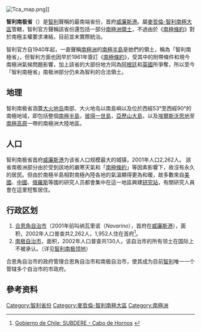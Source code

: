 {{distinguish|智利南极领地}}
{{Infobox settlement
<!-- See Template:Infobox settlement for additional fields and descriptions -->
| name                    = 智利南極省
| official_name           = 
| native_name             = Provincia de la Antártica Chilena
| native_name_lang        = es
| settlement_type         = [[智利省份|省]]
| capital                 = [[威廉斯港|威廉斯港]]
| image_skyline           =
| image_alt               =
| image_caption           =
| nickname                =
| motto                   =
| image_map               = Provincia de Antártica Chilena.svg
| mapsize                 = 175px
| map_alt                 = Location in the Magallanes and Antártica Chilena Region
| map_caption             = Location in the Magallanes and Antártica Chilena Region
| pushpin_map             = 
| pushpin_map_alt         = Location in Chile
| pushpin_mapsize         = 175<!--omit "px"-->
| pushpin_map_caption     = Location in Chile
| latd  = 55 |latm  = 43 |lats  = |latNS  = S
| longd = 67 |longm = 22 |longs = |longEW = W
| coordinates_type        = type:adm2nd_region:CL-MA
| coordinates_display     = inline,title
| coordinates_footnotes   =
| subdivision_type        = [[世界政區索引|國家]]
| subdivision_name        = [[智利|智利]]
| subdivision_type1       = {{le|智利大區|Regions of Chile|大區}}
| subdivision_name1       = [[麥哲倫-智利南極大區|麥哲倫-智利南極大區]]
| parts_type              = {{le|智利市鎮|Communes of Chile|市鎮}}
| parts                   = [[卡沃德奥尔诺斯_(智利)|卡沃德奥尔诺斯]]
| established_title       = <!-- Founded -->
| established_date        =
| seat_type               = [[首都|首府]]
| seat                    = [[威廉斯港|威廉斯港]]
| government_footnotes    = 
| government_type         = [[省_(行政區劃)|省份]]
| leader_party            =
| leader_title            = [[省長|省長]]
| leader_name             = {{link-es|胡安·何塞·阿科斯|Juan José Arcos}}
| unit_pref               = Metric
| area_footnotes          = <ref name="INE">{{es}} {{cite web |url=http://www.ine.cl/canales/chile_estadistico/territorio/division_politico_administrativa/pdf/dpa_completa.pdf |format=PDF |title=Territorial division of Chile |accessdate=18 March 2011 |publisher={{le|國家統計局 (智利)|National Statistics Institute (Chile)|National Statistics Institute}} |year=2007 |archive-date=2008-06-11 |archive-url=https://web.archive.org/web/20080611061154/http://www.ine.cl/canales/chile_estadistico/territorio/division_politico_administrativa/pdf/dpa_completa.pdf |dead-url=no }}</ref>
| area_total_km2          = 1265853.7
| elevation_footnotes     = 
| elevation_m             =
| population_footnotes    = <ref name="INE"/>
| population_total        = 2392
| population_as_of        = 2002年人口普查
| population_density_km2  = auto
| population_demonym      = 
| population_blank1_title = 市區
| population_blank1       = 1,952
| population_blank2_title = 郊區
| population_blank2       = 440
| demographics_type1      = 性別人數
| demographics1_footnotes = <ref name="INE"/>
| demographics1_title1    = 男性
| demographics1_info1     = 1,518
| demographics1_title2    = 女性
| demographics1_info2     = 874
| timezone = {{le|智利時區|Time in Chile|CLT}}<ref>{{cite web |url=http://www.world-time-zones.org/zones/chile-time.htm |accessdate=2010-07-28 |title=Chile Time |publisher=WorldTimeZones.org |deadurl=yes |archiveurl=https://web.archive.org/web/20100713071639/http://www.world-time-zones.org/zones/chile-time.htm |archivedate=2010-07-13 }}</ref>
| utc_offset = -4
| timezone_DST = {{le|智利時區|Time in Chile|CLST}}<ref>{{cite web |url=http://www.world-time-zones.org/zones/chile-summer-time.htm |accessdate=2010-07-28 |title=Chile Summer Time |publisher=WorldTimeZones.org |deadurl=yes |archiveurl=https://web.archive.org/web/20070911130451/http://www.world-time-zones.org/zones/chile-summer-time.htm |archivedate=2007-09-11 }}</ref>
| utc_offset_DST = -3
| postal_code_type        =
| postal_code             =
| area_code_type          =
| area_code               = 56 + 61
| website                 = [http://www.gobernacionantartica.gov.cl/]| footnotes               =
}}

[[File:Tca_map.png|thumb]]]]

'''智利南极省'''（{{lang-es|Provincia de la Antártica Chilena}}）是[[智利|智利]]聲稱的最南端省份，首府[[威廉斯港|威廉斯港]]。屬[[麥哲倫-智利南極大區|麥哲倫-智利南極大區]]管轄，智利官方聲稱該省份還包括一部分[[智利南極領地|南極洲領土]]，不過由於《[[南極條約|南極條約]]》對於南極主權要求凍結，目前並未實際統治。

智利官方自1940年起，一直聲稱[[南極洲|南極洲]]的[[南極半島|南極半島]]是她們的領土，稱為「智利南極省」，但智利方面也因早於1961年簽訂《[[南極條約|南極條約]]》，受其中的附帶條件和現今南極洲氣候問題影響，加上該省的大部份地方同為[[阿根廷|阿根廷]]和[[英國|英國]]所爭奪，所以至今「智利南極省」南极洲部分仍未為智利的合法領土。

==地理==
智利南极省涵蓋[[大火地岛|大火地岛]]南部、大火地岛以南島嶼以及位於西經53°至西經90°的南極地域，即包括整個[[南極半島|南極半島]]，[[彼得一世島|彼得一世島]]，[[亞歷山大島|亞歷山大島]]，以及[[埃爾斯沃思地|埃爾斯沃思地]]至[[南極高原|南極高原]]一帶的南極洲大陸地區。

==人口==
智利南极省首府[[威廉斯港|威廉斯港]]为该省人口规模最大的城镇，2001年人口2,262人。
該省南极洲部分由於受到該地的嚴寒天氣和「[[南極條約|南極條約]]」等因素影響下，故沒有永久的居民。但由於南極半島相對南極內陸各地的氣溫顯得更為和暖，故多數來自[[美國|美國]]、[[中國|中國]]、[[俄羅斯|俄羅斯]]等國的研究人员都會集中在這一地區興建[[研究站|研究站]]，有關研究人員會在這里短暫居住。

==行政区划==

# [[合恩角自治市|合恩角自治市]]（2001年前叫纳瓦里诺（''Navarino''），首府在[[威廉斯港|威廉斯港]]），面积{{convert|14146|sqkm|0|abbr=on}}，2002年人口普查共2,262人，1,952人住在首府<ref>[http://www.subdere.gov.cl/1510/propertyvalue-25031.html Gobierno de Chile: SUBDERE - Cabo de Hornos<!-- Bot generated title -->] {{webarchive |url=https://web.archive.org/web/20070220183330/http://www.subdere.gov.cl/1510/propertyvalue-25031.html |date=February 20, 2007 }}</ref>。
# [[南极自治市|南极自治市]]，面积{{convert|1250000|sqkm|0|abbr=on}}，2002年人口普查共130人，该自治市的所有领土在国际上不被承认。（详见[[智利南极领地|智利南极领地]]）

合恩角自治市的政府管理合恩角自治市和南极自治市，使其成为目前[[智利|智利]]唯一一个管辖多个自治市的市政府。

==參考资料==
{{reflist}}
{{Antarctic claims}}
{{DEFAULTSORT:Antártica Chilena}}
[[Category:智利省份|Category:智利省份]]
[[Category:麥哲倫-智利南極大區|Category:麥哲倫-智利南極大區]]
[[Category:南極洲|Category:南極洲]]